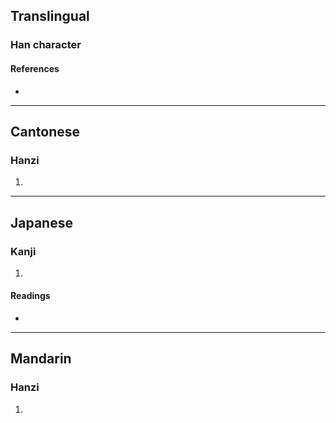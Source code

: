 {{character info/new}}
==Translingual==

===Han character===
{{Han char|rn=57|rad=弓|as=11|sn=14|four=16254|canj=NWTJ|ids=⿰弓畢}}

====References====
* {{Han ref|kx=0360.310|dkj=09848|dj=0678.210|hdz=21001.210|uh=5F43|ud=24387|bh=E1BF|bd=57791}}

----

==Cantonese==

===Hanzi===
{{yue-hanzi|jyut=[[bat1]]|y=bat1}}

# {{rfdef|yue|sort=弓11}}

----

==Japanese==

===Kanji===
{{ja-kanji|grade=|rs=弓11}}

# {{rfdef|ja|sort=弓11}}

====Readings====
* {{ja-readings|on=[[ひつ]] (hitsu), [[ひち]] (hichi)|kun=[[いる]] (iru), [[ゆみずる]] (yumizuru)}}

----

==Mandarin==

===Hanzi===
{{cmn-hanzi|pin=[[bì]] ([[bi4]]), [[tán]] ([[tan2]])|wg=pi<sup>4</sup>, t'an<sup>2</sup>}}

# {{rfdef|cmn|sort=弓11}}